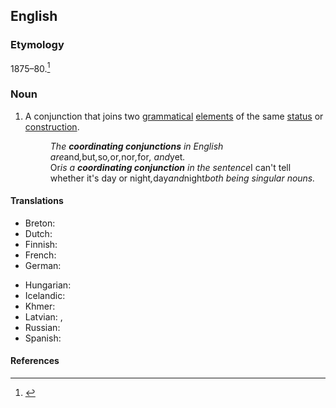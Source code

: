 ==English==

===Etymology===
1875–80.<ref>{{R:Dictionary.com}}</ref>

===Noun===
{{en-noun}}

# {{lb|en|grammar}} A conjunction that joins two [[grammatical]] [[element]]s of the same [[status]] or [[construction]].
#: ''The '''coordinating conjunctions''' in English are ''and'', ''but'', ''so'', ''or'', ''nor'', ''for'', and ''yet''.''
#: Or'' is a '''coordinating conjunction''' in the sentence ''I can't tell whether it's day or night'', ''day'' and ''night'' both being singular nouns.''
#: {{coordinate terms|en|subordinating conjunction}}

====Translations====
{{trans-top|type of conjunction}}
* Breton: {{t+|br|stagell genurzhiañ|f}}
* Dutch: {{t|nl|nevenschikkend voegwoord|n}}
* Finnish: {{t+|fi|rinnastuskonjunktio}}
* French: {{t+|fr|conjonction de coordination|f}}
* German: {{t|de|koordinierende Konjunktion|f}}
{{trans-mid}}
* Hungarian: {{t|hu|mellérendelő kötőszó}}
* Icelandic: {{t+|is|aðaltenging|f}}
* Khmer: {{t+|km|ឈ្នាប់ចង|tr=chnoap jɑɑng|sc=Khmr}}
* Latvian: {{t|lv|sakārtojuma saiklis|m}}, {{t|lv|sakārtojuma saikļi|m-p}}
* Russian: {{t+|ru|сочини́тельный сою́з|m}}
* Spanish: {{t+|es|conjunción coordinante|f}}
{{trans-bottom}}

====References====
<references />